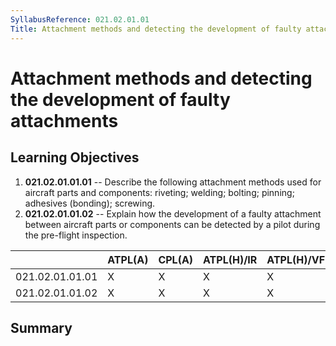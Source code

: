 ```yaml
---
SyllabusReference: 021.02.01.01
Title: Attachment methods and detecting the development of faulty attachments
---
```


# Attachment methods and detecting the development of faulty attachments

## Learning Objectives

1.  **021.02.01.01.01** -- Describe the following attachment methods used for
    aircraft parts and components: riveting; welding; bolting; pinning; adhesives
    (bonding); screwing.
2.  **021.02.01.01.02** -- Explain how the development of a faulty attachment
    between aircraft parts or components can be detected by a pilot during the
    pre-flight inspection.

|                 | ATPL(A) | CPL(A) | ATPL(H)/IR | ATPL(H)/VFR | CPL(H) | IR  | CBIR(A) |
| --------------- | ------- | ------ | ---------- | ----------- | ------ | --- | ------- |
| 021.02.01.01.01 | X       | X      | X          | X           | X      |     |         |
| 021.02.01.01.02 | X       | X      | X          | X           | X      |     |         |

## Summary
